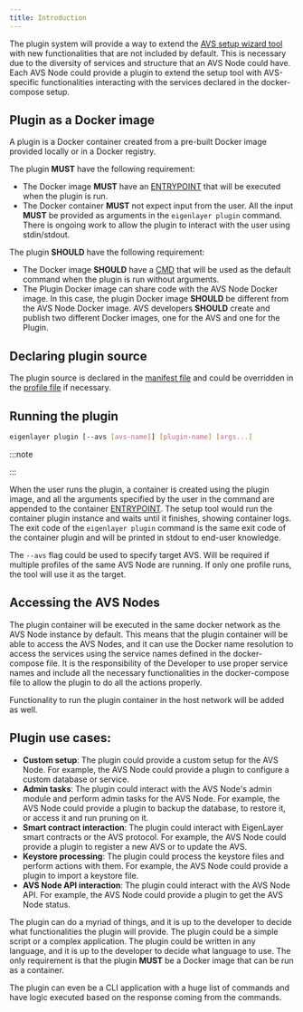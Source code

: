 ```yaml
---
title: Introduction
---
```


The plugin system will provide a way to extend the [AVS setup wizard tool](/docs/category/avs-setup-wizard) with new functionalities that are not included by default. This is necessary due to the diversity of services and structure that an AVS Node could have. Each AVS Node could provide a plugin to extend the setup tool with AVS-specific functionalities interacting with the services declared in the docker-compose setup.

## Plugin as a Docker image

A plugin is a Docker container created from a pre-built Docker image provided locally or in a Docker registry. 

The plugin **MUST** have the following requirement:

- The Docker image **MUST** have an [ENTRYPOINT](https://docs.docker.com/engine/reference/builder/#entrypoint) that will be executed when the plugin is run.
- The Docker container **MUST** not expect input from the user. All the input **MUST** be provided as arguments in the `eigenlayer plugin` command. There is ongoing work to allow the plugin to interact with the user using stdin/stdout.

The plugin **SHOULD** have the following requirement:

- The Docker image **SHOULD** have a [CMD](https://docs.docker.com/engine/reference/builder/#cmd) that will be used as the default command when the plugin is run without arguments.
- The Plugin Docker image can share code with the AVS Node Docker image. In this case, the plugin Docker image **SHOULD** be different from the AVS Node Docker image. AVS developers **SHOULD** create and publish two different Docker images, one for the AVS and one for the Plugin.


## Declaring plugin source

The plugin source is declared in the [manifest file](/docs/spec/packaging/manifest#plugin) and could be overridden in the [profile file](/docs/spec/packaging/profiles#plugin_overrides) if necessary.

## Running the plugin

```bash
eigenlayer plugin [--avs [avs-name]] [plugin-name] [args...]
```

:::note

<NotCLIDisclaimer/>

:::

When the user runs the plugin, a container is created using the plugin image, and all the arguments specified by the user in the command are appended to the container [ENTRYPOINT](https://docs.docker.com/engine/reference/builder/#entrypoint). The setup tool would run the container plugin instance and waits until it finishes, showing container logs. The exit code of the `eigenlayer plugin` command is the same exit code of the container plugin and will be printed in stdout to end-user knowledge.

The `--avs` flag could be used to specify target AVS. Will be required if multiple profiles of the same AVS Node are running. If only one profile runs, the tool will use it as the target.

## Accessing the AVS Nodes

The plugin container will be executed in the same docker network as the AVS Node instance by default. This means that the plugin container will be able to access the AVS Nodes, and it can use the Docker name resolution to access the services using the service names defined in the docker-compose file. It is the responsibility of the Developer to use proper service names and include all the necessary functionalities in the docker-compose file to allow the plugin to do all the actions properly.

Functionality to run the plugin container in the host network will be added as well.

## Plugin use cases:

-  **Custom setup**: The plugin could provide a custom setup for the AVS Node. For example, the AVS Node could provide a plugin to configure a custom database or service.
- **Admin tasks**: The plugin could interact with the AVS Node's admin module and perform admin tasks for the AVS Node. For example, the AVS Node could provide a plugin to backup the database, to restore it, or access it and run pruning on it.
- **Smart contract interaction**: The plugin could interact with EigenLayer smart contracts or the AVS protocol. For example, the AVS Node could provide a plugin to register a new AVS or to update the AVS.
- **Keystore processing**: The plugin could process the keystore files and perform actions with them. For example, the AVS Node could provide a plugin to import a keystore file.
- **AVS Node API interaction**: The plugin could interact with the AVS Node API. For example, the AVS Node could provide a plugin to get the AVS Node status.

The plugin can do a myriad of things, and it is up to the developer to decide what functionalities the plugin will provide. The plugin could be a simple script or a complex application. The plugin could be written in any language, and it is up to the developer to decide what language to use. The only requirement is that the plugin **MUST** be a Docker image that can be run as a container.

The plugin can even be a CLI application with a huge list of commands and have logic executed based on the response coming from the commands.
